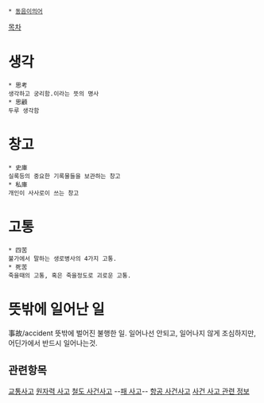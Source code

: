  * [[동음이의어]]

[[목차]]

= 생각 =
 * 思考
 생각하고 궁리함.이라는 뜻의 명사
 * 思顧
 두루 생각함
= 창고 =
 * 史庫
 실록등의 중요한 기록물들을 보관하는 창고
 * 私庫
 개인이 사사로이 쓰는 창고
= 고통 =
 * 四苦
 불가에서 말하는 생로병사의 4가지 고통.
 * 死苦
 죽을때의 고통, 혹은 죽을정도로 괴로운 고통.
= 뜻밖에 일어난 일 =
事故/accident
뜻밖에 벌어진 불행한 일.
일어나선 안되고, 일어나지 않게 조심하지만, 어딘가에서 반드시 일어나는것.
== 관련항목 ==
[[교통사고]]
[[원자력 사고]]
[[철도 사건사고]]
--[[패 사고]]--
[[항공 사건사고]]
[[사건 사고 관련 정보]]
